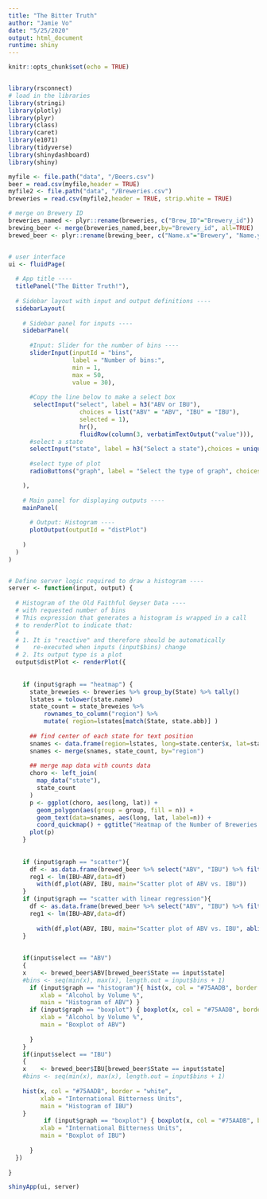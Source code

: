 ```yaml
---
title: "The Bitter Truth"
author: "Jamie Vo"
date: "5/25/2020"
output: html_document
runtime: shiny
---
```


```r
knitr::opts_chunk$set(echo = TRUE)


library(rsconnect)
# load in the libraries
library(stringi)
library(plotly)
library(plyr)
library(class)
library(caret)
library(e1071)
library(tidyverse)
library(shinydashboard)
library(shiny)
```

```r
myfile <- file.path("data", "/Beers.csv") 
beer = read.csv(myfile,header = TRUE)
myfile2 <- file.path("data", "/Breweries.csv") 
breweries = read.csv(myfile2,header = TRUE, strip.white = TRUE)

# merge on Brewery ID
breweries_named <- plyr::rename(breweries, c("Brew_ID"="Brewery_id"))
brewing_beer <- merge(breweries_named,beer,by="Brewery_id", all=TRUE)
brewed_beer <- plyr::rename(brewing_beer, c("Name.x"="Brewery", "Name.y"="Beer"))


# user interface
ui <- fluidPage(
  
  # App title ----
  titlePanel("The Bitter Truth!"),
  
  # Sidebar layout with input and output definitions ----
  sidebarLayout(
    
    # Sidebar panel for inputs ----
    sidebarPanel(
      
      #Input: Slider for the number of bins ----
      sliderInput(inputId = "bins",
                  label = "Number of bins:",
                  min = 1,
                  max = 50,
                  value = 30),
      
      #Copy the line below to make a select box 
       selectInput("select", label = h3("ABV or IBU"), 
                    choices = list("ABV" = "ABV", "IBU" = "IBU"), 
                    selected = 1),
                    hr(),
                    fluidRow(column(3, verbatimTextOutput("value"))),
      #select a state
      selectInput("state", label = h3("Select a state"),choices = unique(brewed_beer$State), selected =1),
      
      #select type of plot
      radioButtons("graph", label = "Select the type of graph", choices =list("histogram", "boxplot", "scatter", "scatter with linear regression", "heatmap", selected = 1)),

    ),
    
    # Main panel for displaying outputs ----
    mainPanel(
      
      # Output: Histogram ----
      plotOutput(outputId = "distPlot")
      
    )
  )
)


# Define server logic required to draw a histogram ----
server <- function(input, output) {
  
  # Histogram of the Old Faithful Geyser Data ----
  # with requested number of bins
  # This expression that generates a histogram is wrapped in a call
  # to renderPlot to indicate that:
  #
  # 1. It is "reactive" and therefore should be automatically
  #    re-executed when inputs (input$bins) change
  # 2. Its output type is a plot
  output$distPlot <- renderPlot({
    
    
    if (input$graph == "heatmap") {
      state_breweies <- breweries %>% group_by(State) %>% tally()
      lstates = tolower(state.name)
      state_count = state_breweies %>% 
          rownames_to_column("region") %>% 
          mutate( region=lstates[match(State, state.abb)] )
      
      ## find center of each state for text position 
      snames <- data.frame(region=lstates, long=state.center$x, lat=state.center$y)
      snames <- merge(snames, state_count, by="region")
      
      ## merge map data with counts data
      choro <- left_join(
        map_data("state"), 
        state_count
      )
      p <- ggplot(choro, aes(long, lat)) +
        geom_polygon(aes(group = group, fill = n)) + 
        geom_text(data=snames, aes(long, lat, label=n)) +
        coord_quickmap() + ggtitle("Heatmap of the Number of Breweries Per State")
      plot(p)
    }
    
    
    if (input$graph == "scatter"){
      df <- as.data.frame(brewed_beer %>% select("ABV", "IBU") %>% filter(brewed_beer$State == input$state))
      reg1 <- lm(IBU~ABV,data=df) 
	    with(df,plot(ABV, IBU, main="Scatter plot of ABV vs. IBU"))
    }
    if (input$graph == "scatter with linear regression"){
      df <- as.data.frame(brewed_beer %>% select("ABV", "IBU") %>% filter(brewed_beer$State == input$state))
      reg1 <- lm(IBU~ABV,data=df) 
	
	    with(df,plot(ABV, IBU, main="Scatter plot of ABV vs. IBU", abline(reg1)))
    }
    
    
    if(input$select == "ABV")
    {
    x    <- brewed_beer$ABV[brewed_beer$State == input$state]
    #bins <- seq(min(x), max(x), length.out = input$bins + 1)
      if (input$graph == "histogram"){ hist(x, col = "#75AADB", border = "white",
         xlab = "Alcohol by Volume %",
         main = "Histogram of ABV") }
      if (input$graph == "boxplot") { boxplot(x, col = "#75AADB", border = "black",
         xlab = "Alcohol by Volume %",
         main = "Boxplot of ABV")
        
      }
    }
    if(input$select == "IBU")
    {
    x    <- brewed_beer$IBU[brewed_beer$State == input$state]
    #bins <- seq(min(x), max(x), length.out = input$bins + 1)
    
    hist(x, col = "#75AADB", border = "white",
         xlab = "International Bitterness Units",
         main = "Histogram of IBU")
    }
          if (input$graph == "boxplot") { boxplot(x, col = "#75AADB", border = "black",
         xlab = "International Bitterness Units",
         main = "Boxplot of IBU")
        
      }
  })
  
}

shinyApp(ui, server)

```
